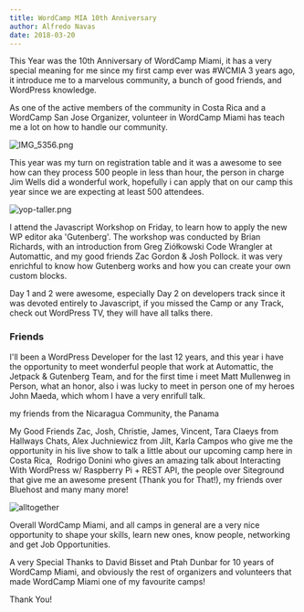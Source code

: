 ```yaml
---
title: WordCamp MIA 10th Anniversary
author: Alfredo Navas
date: 2018-03-20
---
```


This Year was the 10th Anniversary of WordCamp Miami, it has a very special meaning for me since my first camp ever was #WCMIA 3 years ago, it introduce me to a marvelous community, a bunch of good friends, and WordPress knowledge.

As one of the active members of the community in Costa Rica and a WordCamp San Jose Organizer, volunteer in WordCamp Miami has teach me a lot on how to handle our community.

![IMG_5356.png](https://www.elpuas.com/wp-content/uploads/2018/03/IMG_5356.png)

This year was my turn on registration table and it was a awesome to see how can they process 500 people in less than hour, the person in charge Jim Wells did a wonderful work, hopefully i can apply that on our camp this year since we are expecting at least 500 attendees.

![yop-taller.png](https://www.elpuas.com/wp-content/uploads/2018/03/yop-taller.png)

I attend the Javascript Workshop on Friday, to learn how to apply the new WP editor aka 'Gutenberg'. The workshop was conducted by Brian Richards, with an introduction from Greg Ziółkowski Code Wrangler at Automattic, and my good friends Zac Gordon & Josh Pollock. it was very enrichful to know how Gutenberg works and how you can create your own custom blocks.

Day 1 and 2 were awesome, especially Day 2 on developers track since it was devoted entirely to Javascript, if you missed the Camp or any Track, check out WordPress TV, they will have all talks there.

### Friends

I'll been a WordPress Developer for the last 12 years, and this year i have the opportunity to meet wonderful people that work at Automattic, the Jetpack & Gutenberg Team, and for the first time i meet Matt Mullenweg in Person, what an honor, also i was lucky to meet in person one of my heroes John Maeda, which whom I have a very enrifull talk.

my friends from the Nicaragua Community, the Panama

My Good Friends Zac, Josh, Christie, James, Vincent, Tara Claeys from Hallways Chats, Alex Juchniewicz from Jilt, Karla Campos who give me the opportunity in his live show to talk a little about our upcoming camp here in Costa Rica,  Rodrigo Donini who gives an amazing talk about Interacting With WordPress w/ Raspberry Pi + REST API, the people over Siteground that give me an awesome present (Thank you for That!), my friends over Bluehost and many many more!

![alltogether](https://www.elpuas.com/wp-content/uploads/2018/03/alltogether.png)

Overall WordCamp Miami, and all camps in general are a very nice opportunity to shape your skills, learn new ones, know people, networking and get Job Opportunities.

A very Special Thanks to David Bisset and Ptah Dunbar for 10 years of WordCamp Miami, and obviously the rest of organizers and volunteers that made WordCamp Miami one of my favourite camps!

Thank You!
